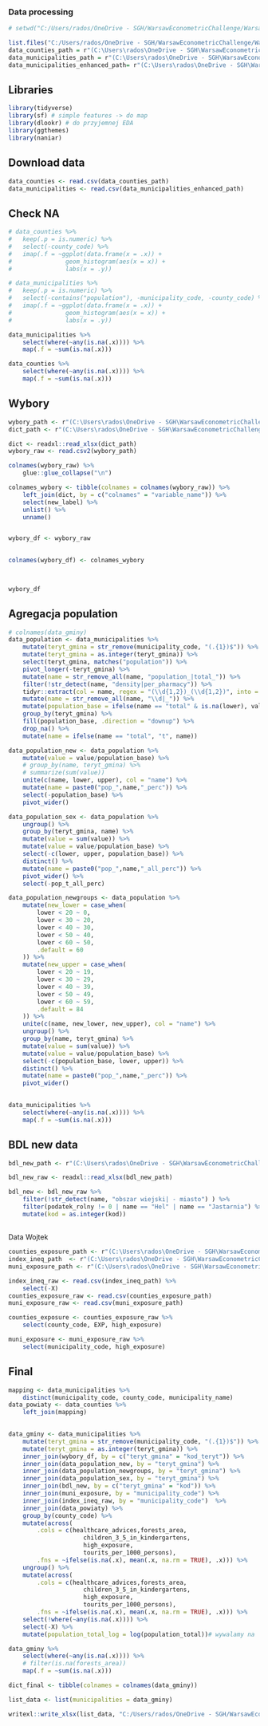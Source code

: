### Data processing

```r
# setwd("C:/Users/rados/OneDrive - SGH/WarsawEconometricChallenge/WarsawEconometricChallenge")

list.files("C:/Users/rados/OneDrive - SGH/WarsawEconometricChallenge/WarsawEconometricChallenge/_data")
data_counties_path = r"(C:\Users\rados\OneDrive - SGH\WarsawEconometricChallenge\WarsawEconometricChallenge\_data\data_counties.csv)"
data_municipalities_path = r"(C:\Users\rados\OneDrive - SGH\WarsawEconometricChallenge\WarsawEconometricChallenge\_data\data_municipalities.csv)"
data_municipalities_enhanced_path= r"(C:\Users\rados\OneDrive - SGH\WarsawEconometricChallenge\WarsawEconometricChallenge\1_raw_data\municipalities_enhanced_2.csv)"
```

## Libraries

```r
library(tidyverse)
library(sf) # simple features -> do map
library(dlookr) # do przyjemnej EDA
library(ggthemes)
library(naniar)

```

## Download data

```r

data_counties <- read.csv(data_counties_path)
data_municipalities <- read.csv(data_municipalities_enhanced_path)

```

## Check NA

```r

# data_counties %>% 
# 	keep(.p = is.numeric) %>% 
# 	select(-county_code) %>% 
# 	imap(.f = ~ggplot(data.frame(x = .x)) +
# 			 	geom_histogram(aes(x = x)) +
# 			 	labs(x = .y))


```

```r


# data_municipalities %>%
# 	keep(.p = is.numeric) %>%
# 	select(-contains("population"), -municipality_code, -county_code) %>%
# 	imap(.f = ~ggplot(data.frame(x = .x)) +
# 			 	geom_histogram(aes(x = x)) +
# 			 	labs(x = .y))
```

```r
data_municipalities %>% 
	select(where(~any(is.na(.x)))) %>% 
	map(.f = ~sum(is.na(.x)))

```

```r
data_counties %>% 
	select(where(~any(is.na(.x)))) %>% 
	map(.f = ~sum(is.na(.x)))
```

## Wybory

```r
wybory_path <- r"(C:\Users\rados\OneDrive - SGH\WarsawEconometricChallenge\WarsawEconometricChallenge\1_raw_data\wyniki_gl_na_listy_po_gminach_proc_sejm.csv)"
dict_path <- r"(C:\Users\rados\OneDrive - SGH\WarsawEconometricChallenge\WarsawEconometricChallenge\dict_master.xlsx)"

dict <- readxl::read_xlsx(dict_path)
wybory_raw <- read.csv2(wybory_path)

colnames(wybory_raw) %>% 
	glue::glue_collapse("\n")
```

```r

colnames_wybory <- tibble(colnames = colnames(wybory_raw)) %>% 
	left_join(dict, by = c("colnames" = "variable_name")) %>% 
	select(new_label) %>% 
	unlist() %>% 
	unname()


wybory_df <- wybory_raw 

	
colnames(wybory_df) <- colnames_wybory


	
wybory_df
```

## Agregacja population

```r

# colnames(data_gminy)
data_population <- data_municipalities %>% 
	mutate(teryt_gmina = str_remove(municipality_code, "(.{1})$")) %>%
	mutate(teryt_gmina = as.integer(teryt_gmina)) %>% 
	select(teryt_gmina, matches("population")) %>% 
	pivot_longer(-teryt_gmina) %>% 
	mutate(name = str_remove_all(name, "population_|total_")) %>% 
	filter(!str_detect(name, "density|per_pharmacy")) %>% 
	tidyr::extract(col = name, regex = "(\\d{1,2})_(\\d{1,2})", into = c("lower","upper"), remove = FALSE) %>% 
	mutate(name = str_remove_all(name, "\\d|_")) %>% 
	mutate(population_base = ifelse(name == "total" & is.na(lower), value, NA)) %>% 
	group_by(teryt_gmina) %>% 
	fill(population_base, .direction = "downup") %>% 
	drop_na() %>% 
	mutate(name = ifelse(name == "total", "t", name))

data_population_new <- data_population %>% 
	mutate(value = value/population_base) %>% 
	# group_by(name, teryt_gmina) %>% 
	# summarize(sum(value))
	unite(c(name, lower, upper), col = "name") %>% 
	mutate(name = paste0("pop_",name,"_perc")) %>% 
	select(-population_base) %>% 
	pivot_wider()

data_population_sex <- data_population %>% 
	ungroup() %>% 
	group_by(teryt_gmina, name) %>% 
	mutate(value = sum(value)) %>% 
	mutate(value = value/population_base) %>%
	select(-c(lower, upper, population_base)) %>% 
	distinct() %>% 
	mutate(name = paste0("pop_",name,"_all_perc")) %>% 
	pivot_wider() %>% 
	select(-pop_t_all_perc)
```

```r

data_population_newgroups <- data_population %>% 
	mutate(new_lower = case_when(
		lower < 20 ~ 0,
		lower < 30 ~ 20,
		lower < 40 ~ 30,
		lower < 50 ~ 40,
		lower < 60 ~ 50,
		.default = 60
	)) %>% 
	mutate(new_upper = case_when(
		lower < 20 ~ 19,
		lower < 30 ~ 29,
		lower < 40 ~ 39,
		lower < 50 ~ 49,
		lower < 60 ~ 59,
		.default = 84
	)) %>% 
	unite(c(name, new_lower, new_upper), col = "name") %>% 
	ungroup() %>% 
	group_by(name, teryt_gmina) %>% 
	mutate(value = sum(value)) %>% 
	mutate(value = value/population_base) %>% 
	select(-c(population_base, lower, upper)) %>% 
	distinct() %>%
	mutate(name = paste0("pop_",name,"_perc")) %>%
	pivot_wider()
	

```

```r
data_municipalities %>% 
	select(where(~any(is.na(.x)))) %>% 
	map(.f = ~sum(is.na(.x)))

```

## BDL new data

```r

bdl_new_path <- r"(C:\Users\rados\OneDrive - SGH\WarsawEconometricChallenge\WarsawEconometricChallenge\2_data_processing\bdl\data_bdl_wec.xlsx)"

bdl_new_raw <- readxl::read_xlsx(bdl_new_path)
```
```r
bdl_new <- bdl_new_raw %>% 
	filter(!str_detect(name, "obszar wiejski| - miasto") ) %>%
	filter(podatek_rolny != 0 | name == "Hel" | name == "Jastarnia") %>% 
	mutate(kod = as.integer(kod))
```
## 
Data Wojtek 

```r

counties_exposure_path <- r"(C:\Users\rados\OneDrive - SGH\WarsawEconometricChallenge\WarsawEconometricChallenge\1_raw_data\data_counties_exposure.csv)"
index_ineq_path  <- r"(C:\Users\rados\OneDrive - SGH\WarsawEconometricChallenge\WarsawEconometricChallenge\1_raw_data\data_index_ineq.csv)"
muni_exposure_path <- r"(C:\Users\rados\OneDrive - SGH\WarsawEconometricChallenge\WarsawEconometricChallenge\1_raw_data\data_muni_exposure.csv)"

index_ineq_raw <- read.csv(index_ineq_path) %>% 
	select(-X)
counties_exposure_raw <- read.csv(counties_exposure_path) 
muni_exposure_raw <- read.csv(muni_exposure_path)

counties_exposure <- counties_exposure_raw %>% 
	select(county_code, EXP, high_exposure)

muni_exposure <- muni_exposure_raw %>% 
	select(municipality_code, high_exposure)


```

## Final

```r

mapping <- data_municipalities %>% 
	distinct(municipality_code, county_code, municipality_name)
data_powiaty <- data_counties %>% 
	left_join(mapping)
	
```


```r
data_gminy <- data_municipalities %>% 
	mutate(teryt_gmina = str_remove(municipality_code, "(.{1})$")) %>%
	mutate(teryt_gmina = as.integer(teryt_gmina)) %>% 
	inner_join(wybory_df, by = c("teryt_gmina" = "kod_teryt")) %>% 
	inner_join(data_population_new, by = "teryt_gmina") %>% 
	inner_join(data_population_newgroups, by = "teryt_gmina") %>% 
	inner_join(data_population_sex, by = "teryt_gmina") %>% 
	inner_join(bdl_new, by = c("teryt_gmina" = "kod")) %>% 
	inner_join(muni_exposure, by = "municipality_code") %>% 
	inner_join(index_ineq_raw, by = "municipality_code")  %>% 
	inner_join(data_powiaty) %>% 
	group_by(county_code) %>% 
	mutate(across(
		.cols = c(healthcare_advices,forests_area,
					 children_3_5_in_kindergartens, 
					 high_exposure,
					 tourits_per_1000_persons),
		.fns = ~ifelse(is.na(.x), mean(.x, na.rm = TRUE), .x))) %>% 
	ungroup() %>% 
	mutate(across(
		.cols = c(healthcare_advices,forests_area,
					 children_3_5_in_kindergartens, 
					 high_exposure,
					 tourits_per_1000_persons),
		.fns = ~ifelse(is.na(.x), mean(.x, na.rm = TRUE), .x))) %>% 
	select(!where(~any(is.na(.x)))) %>% 
	select(-X) %>% 
	mutate(population_total_log = log(population_total))# wywalamy na

data_gminy %>%
	select(where(~any(is.na(.x)))) %>%
	# filter(is.na(forests_area))
	map(.f = ~sum(is.na(.x)))
```
```r

dict_final <- tibble(colnames = colnames(data_gminy)) 
```

```r
list_data <- list(municipalities = data_gminy)

writexl::write_xlsx(list_data, "C:/Users/rados/OneDrive - SGH/WarsawEconometricChallenge/WarsawEconometricChallenge/data_master.xlsx")


```
